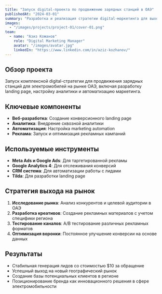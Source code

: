 ```yaml
---
title: "Запуск digital-проекта по продвижению зарядных станций в ОАЭ"
publishedAt: "2024-03-01"
summary: "Разработка и реализация стратегии digital-маркетинга для выхода на рынок ОАЭ с инновационным продуктом"
images:
  - "/images/projects/project-01/cover-01.png"
team:
  - name: "Азиз Кожанов"
    role: "Digital Marketing Manager"
    avatar: "/images/avatar.jpg"
    linkedIn: "https://www.linkedin.com/in/aziz-kozhanov/"
---
```


## Обзор проекта

Запуск комплексной digital-стратегии для продвижения зарядных станций для электромобилей на рынке ОАЭ, включая разработку landing page, настройку аналитики и автоматизацию маркетинга.

## Ключевые компоненты

- **Веб-разработка**: Создание конверсионного landing page
- **Аналитика**: Внедрение сквозной аналитики
- **Автоматизация**: Настройка marketing automation
- **Реклама**: Запуск и оптимизация рекламных кампаний

## Используемые инструменты

- **Meta Ads и Google Ads**: Для таргетированной рекламы
- **Google Analytics 4**: Для отслеживания конверсий
- **CRM система**: Для автоматизации работы с лидами
- **Tilda**: Для разработки landing page

## Стратегия выхода на рынок

1. **Исследование рынка**: Анализ конкурентов и целевой аудитории в ОАЭ
2. **Разработка креативов**: Создание рекламных материалов с учетом специфики региона
3. **Тестирование каналов**: А/B тестирование различных рекламных форматов
4. **Оптимизация воронки**: Постоянное улучшение конверсии на основе данных

## Результаты

- Стабильная генерация лидов со стоимостью $10 за обращение
- Успешный выход на новый географический рынок
- Создание базы потенциальных клиентов в регионе
- Позиционирование бренда как инновационного решения в сфере электромобильности
